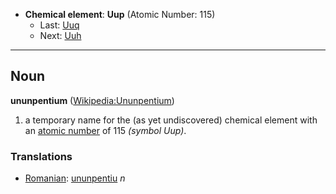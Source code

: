 *'''Chemical element''': '''Uup''' (Atomic Number: 115)
**Last: [[Ununquadium|Uuq]]
**Next: [[Ununhexium|Uuh]]
----
== Noun ==
'''ununpentium''' ([[en:Ununpentium|Wikipedia:Ununpentium]])

# a temporary name for the (as yet undiscovered) chemical element with an [[atomic number]] of 115 ''(symbol Uup)''.

===Translations===
*[[Romanian]]: [[ununpentiu]] ''n''